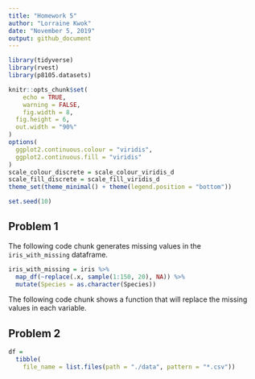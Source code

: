 ```yaml
---
title: "Homework 5"
author: "Lorraine Kwok"
date: "November 5, 2019"
output: github_document
---
```


```r
library(tidyverse)
library(rvest)
library(p8105.datasets)

knitr::opts_chunk$set(
	echo = TRUE,
	warning = FALSE,
	fig.width = 8, 
  fig.height = 6,
  out.width = "90%"
)
options(
  ggplot2.continuous.colour = "viridis",
  ggplot2.continuous.fill = "viridis"
)
scale_colour_discrete = scale_colour_viridis_d
scale_fill_discrete = scale_fill_viridis_d
theme_set(theme_minimal() + theme(legend.position = "bottom"))

set.seed(10)
```

## Problem 1

The following code chunk generates missing values in the `iris_with_missing` dataframe.

```r
iris_with_missing = iris %>% 
  map_df(~replace(.x, sample(1:150, 20), NA)) %>%
  mutate(Species = as.character(Species))
```

The following code chunk shows a function that will replace the missing values in each variable. 

## Problem 2

```r
df = 
  tibble(
    file_name = list.files(path = "./data", pattern = "*.csv"))
  
```

